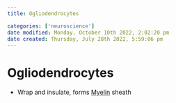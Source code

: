 ```yaml
---
title: Ogliodendrocytes

categories: ['neuroscience']
date modified: Monday, October 10th 2022, 2:02:20 pm
date created: Thursday, July 28th 2022, 5:59:06 pm
---
```


# Ogliodendrocytes
- Wrap and insulate, forms [Myelin](Myelin.qmd) sheath



